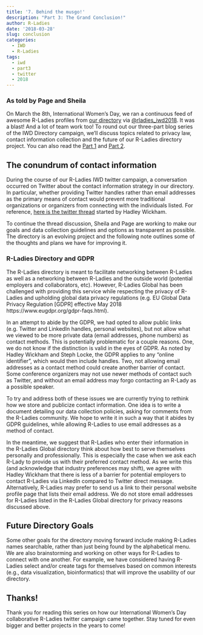 ```yaml
---
title: '7. Behind the musgo!'
description: "Part 3: The Grand Conclusion!"
author: R-Ladies
date: '2018-03-28'
slug: conclusion
categories:
  - IWD
  - R-Ladies
tags:
  - iwd
  - part3
  - twitter
  - 2018
---
```


### As told by Page and Sheila

On March the 8th, International Women's Day, we ran a continuous feed of awesome R-Ladies profiles from [our directory](http://rladies.org/directory/) via [@rladies_iwd2018](https://twitter.com/rladies_iwd2018). It was a blast! And a lot of team work too! To round out our three-part blog series of the IWD Directory campaign, we'll discuss topics related to privacy law, contact information collection and the future of our R-Ladies directory project. You can also read the [Part 1](https://blog.rladies.org/post/ideation_and_creation/) and [Part 2](https://blog.rladies.org/post/deployment/).

## The conundrum of contact information

During the course of our R-Ladies IWD twitter campaign, a conversation occurred on Twitter about the contact information strategy in our directory. In particular, whether providing Twitter handles rather than email addresses as the primary means of contact would prevent more traditional organizations or organizers from connecting with the individuals listed. For reference, [here is the twitter thread](https://twitter.com/hadleywickham/status/971375262591045637) started by Hadley Wickham.

To continue the thread discussion, Sheila and Page are working to make our goals and data collection guidelines and options as transparent as possible. The directory is an evolving project and the following note outlines some of the thoughts and plans we have for improving it.

### R-Ladies Directory and GDPR

The R-Ladies directory is meant to facilitate networking between R-Ladies as well as a networking between R-Ladies and the outside world (potential employers and collaborators, etc). However, R-Ladies Global has been challenged with providing this service while respecting the privacy of R-Ladies and upholding global data privacy regulations (e.g. EU Global Data Privacy Regulation [GDPR] effective May 2018 https://www.eugdpr.org/gdpr-faqs.html).

In an attempt to abide by the GDPR, we had opted to allow public links (e.g. Twitter and LinkedIn handles, personal websites), but not allow what we viewed to be more private data (email addresses, phone numbers) as contact methods. This is potentially problematic for a couple reasons. One, we do not know if the distinction is valid in the eyes of GDPR. As noted by Hadley Wickham and Steph Locke, the GDPR applies to any “online identifier”, which would then include handles. Two, not allowing email addresses as a contact method could create another barrier of contact. Some conference organizers may not use newer methods of contact such as Twitter, and without an email address may forgo contacting an R-Lady as a possible speaker.

To try and address both of these issues we are currently trying to rethink how we store and publicize contact information. One idea is to write a document detailing our data collection policies, asking for comments from the R-Ladies community. We hope to write it in such a way that it abides by GDPR guidelines, while allowing R-Ladies to use email addresses as a method of contact.

In the meantime, we suggest that R-Ladies who enter their information in the R-Ladies Global directory think about how best to serve themselves personally and professionally. This is especially the case when we ask each R-Lady to provide us with their preferred contact method. As we write this (and acknowledge that industry preferences may shift), we agree with Hadley Wickham that there is less of a barrier for potential employers to contact R-Ladies via LinkedIn compared to Twitter direct message. Alternatively, R-Ladies may prefer to send us a link to their personal website profile page that lists their email address. We do not store email addresses for R-Ladies listed in the R-Ladies Global directory for privacy reasons discussed above.

## Future Directory Goals

Some other goals for the directory moving forward include making R-Ladies names searchable, rather than just being found by the alphabetical menu. We are also brainstorming and working on other ways for R-Ladies to connect with one another. For example, we have considered having R-Ladies select and/or create tags for themselves based on common interests (e.g., data visualization, bioinformatics) that will improve the usability of our directory.

## Thanks!

Thank you for reading this series on how our International Women's Day collaborative R-Ladies twitter campaign came together. Stay tuned for even bigger and better projects in the years to come!
